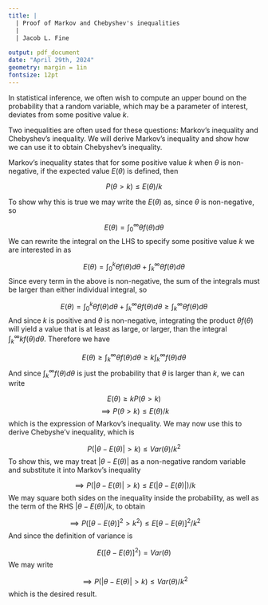 ```yaml
---
title: |
  | Proof of Markov and Chebyshev's inequalities
  |
  | Jacob L. Fine
  
output: pdf_document
date: "April 29th, 2024"
geometry: margin = 1in
fontsize: 12pt
---
```


In statistical inference, we often wish to compute an upper bound on the probability that a
random variable, which may be a parameter of interest, deviates from some positive value $k$.

Two inequalities are often used for these questions: Markov's inequality and Chebyshev's inequality. We will derive Markov's 
inequality and show how we can use it to obtain Chebyshev's inequality. 

Markov's inequality states that for some positive value $k$ when $\theta$ is non-negative, if the expected value $E(\theta)$ is defined, then

$$P(\theta > k) \leq E(\theta)/k$$

To show why this is true we may write the $E(\theta)$ as, since $\theta$ is non-negative, so

$$E(\theta) = \int_0^{\infty}\theta f(\theta)d\theta$$
We can rewrite the integral on the LHS to specify some positive value $k$ we are interested in as

$$E(\theta) = \int_0^{k}\theta f(\theta)d\theta + \int_k^{\infty}\theta f(\theta)d\theta$$
Since every term in the above is non-negative, the sum of the integrals must be larger than either individual integral, so 

$$E(\theta) = \int_0^{k}\theta f(\theta)d\theta + \int_k^{\infty}\theta f(\theta)d\theta \geq \int_k^{\infty}\theta f(\theta)d\theta $$
And since $k$ is positive and $\theta$ is non-negative, integrating the product $\theta f(\theta)$ will yield a value that is at least as large, or larger, than the integral $\int_k^{\infty} kf(\theta)d\theta$. Therefore we have

$$E(\theta) \geq \int_k^{\infty}\theta f(\theta)d\theta \geq k\int_k^{\infty} f(\theta)d\theta $$
And since $\int_k^{\infty} f(\theta)d\theta$ is just the probability that $\theta$ is larger than $k$, we can write

$$E(\theta)  \geq kP(\theta > k)$$
$$\implies P(\theta > k) \leq E(\theta)/k$$
which is the expression of Markov's inequality. We may now use this to derive Chebyshe'v inequality, which is

$$P(|\theta - E(\theta)| > k) \leq Var(\theta)/k^2$$
To show this, we may treat $|\theta - E(\theta)|$ as a non-negative random variable and substitute it into Markov's inequality

$$\implies P(|\theta - E(\theta)| > k) \leq E(|\theta - E(\theta)|)/k$$
We may square both sides on the inequality inside the probability, as well as the term of the RHS $|\theta - E(\theta)|/k$, to obtain

$$\implies P([\theta - E(\theta)]^2 > k^2) \leq E[\theta - E(\theta)]^2/k^2$$
And since the definition of variance is 

$$E([\theta - E(\theta)]^2)=Var(\theta)$$
We may write

$$\implies P(|\theta - E(\theta)| > k) \leq Var(\theta)/k^2$$
which is the desired result.
